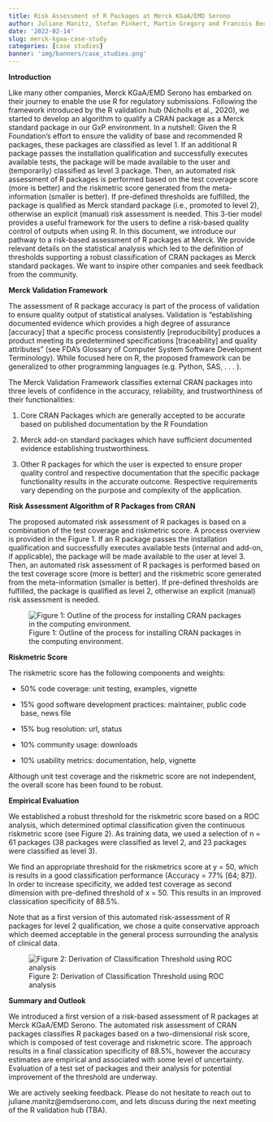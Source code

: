 ```yaml
---
title: Risk Assessment of R Packages at Merck KGaA/EMD Serono
author: Juliane Manitz, Stefan Pinkert, Martin Gregory and Francois Beckers
date: '2022-02-14'
slug: merck-kgaa-case-study
categories: [case studies]
banner: 'img/banners/case_studies.png'
---
```


**Introduction**

Like many other companies, Merck KGaA/EMD Serono has embarked on their journey to enable the use R for regulatory submissions. Following the framework introduced by the R validation hub (Nicholls et al., 2020), we started to develop an algorithm to qualify a CRAN package as a Merck standard package in our GxP environment. In a nutshell: Given the R Foundation's effort to ensure the validity of base and recommended R packages, these packages are classified as level 1. If an additional R package passes the installation qualification and successfully executes available tests, the package will be made available to the user and (temporarily) classified as level 3 package. Then, an automated risk assessment of R packages is performed based on the test coverage score (more is better) and the riskmetric score generated from the meta-information (smaller is better). If pre-defined thresholds are fulfilled, the package is qualified as Merck standard package (i.e., promoted to level 2), otherwise an explicit (manual) risk assessment is needed. This 3-tier model provides a useful framework for the users to define a risk-based quality control of outputs when using R. In this document, we introduce our pathway to a risk-based assessment of R packages at Merck. We provide relevant details on the statistical analysis which led to the definition of thresholds supporting a robust classification of CRAN packages as Merck standard packages. We want to inspire other companies and seek feedback from the community.

**Merck Validation Framework**

The assessment of R package accuracy is part of the process of validation to ensure quality output of statistical analyses. Validation is "establishing documented evidence which provides a high degree of assurance [accuracy] that a specific process consistently [reproducibility] produces a product meeting its predetermined specifications [traceability] and quality attributes" (see FDA's Glossary of Computer System Software Development Terminology). While focused here on R, the proposed framework can be generalized to other programming languages (e.g. Python, SAS, . . . ).

The Merck Validation Framework classifies external CRAN packages into three levels of confidence in the accuracy, reliability, and trustworthiness of their functionalities:

1.  Core CRAN Packages which are generally accepted to be accurate based on published documentation by the R Foundation

2.  Merck add-on standard packages which have sufficient documented evidence establishing trustworthiness.

3.  Other R packages for which the user is expected to ensure proper quality control and respective documentation that the specific package functionality results in the accurate outcome. Respective requirements vary depending on the purpose and complexity of the application.

**Risk Assessment Algorithm of R Packages from CRAN**

The proposed automated risk assessment of R packages is based on a combination of the test coverage and riskmetric score. A process overview is provided in the Figure 1. If an R package passes the installation qualification and successfully executes available tests (internal and add-on, if applicable), the package will be made available to the user at level 3. Then, an automated risk assessment of R packages is performed based on the test coverage score (more is better) and the riskmetric score generated from the meta-information (smaller is better). If pre-defined thresholds are fulfilled, the package is qualified as level 2, otherwise an explicit (manual) risk assessment is needed.

![Figure 1: Outline of the process for installing CRAN packages in the computing environment.](Images/merck-kgaa/merck-kgaa1.PNG)

**Riskmetric Score**

The riskmetric score has the following components and weights:

-   50% code coverage: unit testing, examples, vignette

-   15% good software development practices: maintainer, public code base, news file

-   15% bug resolution: url, status

-   10% community usage: downloads

-   10% usability metrics: documentation, help, vignette

Although unit test coverage and the riskmetric score are not independent, the overall score has been found to be robust.

**Empirical Evaluation**

We established a robust threshold for the riskmetric score based on a ROC analysis, which determined optimal classification given the continuous riskmetric score (see Figure 2). As training data, we used a selection of n = 61 packages (38 packages were classified as level 2, and 23 packages were classified as level 3).

We find an appropriate threshold for the riskmetrics score at y = 50, which is results in a good classification performance (Accuracy = 77% [64; 87]). In order to increase specificity, we added test coverage as second dimension with pre-defined threshold of x = 50. This results in an improved classication specificity of 88.5%.

Note that as a first version of this automated risk-assessment of R packages for level 2 qualification, we chose a quite conservative approach which deemed acceptable in the general process surrounding the analysis of clinical data.

![Figure 2: Derivation of Classification Threshold using ROC analysis](Images/merck-kgaa/merck-kgaa2.PNG)

**Summary and Outlook**

We introduced a first version of a risk-based assessment of R packages at Merck KGaA/EMD Serono. The automated risk assessment of CRAN packages classifies R packages based on a two-dimensional risk score, which is composed of test coverage and riskmetric score. The approach results in a final classication specificity of 88.5%, however the accuracy estimates are empirical and associated with some level of uncertainty. Evaluation of a test set of packages and their analysis for potential improvement of the threshold are underway.

We are actively seeking feedback. Please do not hesitate to reach out to juliane.manitz\@emdserono.com, and lets discuss during the next meeting of the R validation hub (TBA).
